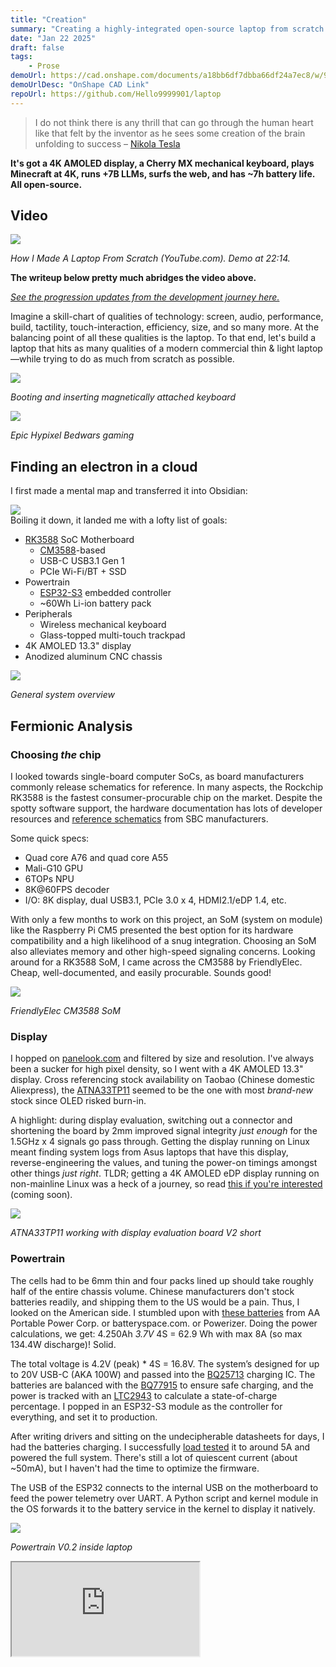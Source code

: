 ```yaml
---
title: "Creation"
summary: "Creating a highly-integrated open-source laptop from scratch. Power in your hands."
date: "Jan 22 2025"
draft: false
tags:
    - Prose
demoUrl: https://cad.onshape.com/documents/a18bb6df7dbba66df24a7ec8/w/967d921e60c207e3b6f5cf7b/e/1f78a9387b17c2d178742295?renderMode=0&uiState=678da20d5bee0d1ad2dd55f1
demoUrlDesc: "OnShape CAD Link"
repoUrl: https://github.com/Hello9999901/laptop
---
```


<script type="module" src="/kicanvas.js"></script>

> I do not think there is any thrill that can go through the human heart like that felt by the inventor as he sees some creation of the brain unfolding to success
– [Nikola Tesla](https://en.wikipedia.org/wiki/Nikola_Tesla)

**It's got a 4K AMOLED display, a Cherry MX mechanical keyboard, plays Minecraft at 4K, runs +7B LLMs, surfs the web, and has ~7h battery life. All open-source.**

## Video

<div class="hover:cursor-pointer">
  <a href="https://youtu.be/fks3PBodyiE" target="_blank">
    <img src="/img/thumbnail.jpg"/>
  </a>
</div>

*How I Made A Laptop From Scratch (YouTube.com). Demo at 22:14.*

**The writeup below pretty much abridges the video above.**

*[See the progression updates from the development journey here.](/progress)*

Imagine a skill-chart of qualities of technology: screen, audio, performance, build, tactility, touch-interaction, efficiency, size, and so many more. At the balancing point of all these qualities is the laptop. To that end, let's build a laptop that hits as many qualities of a modern commercial thin & light laptop—while trying to do as much from scratch as possible.


<img src="/img/photo.jpg"/>

*Booting and inserting magnetically attached keyboard*

<img src="/img/minecraft.jpg"/>

*Epic Hypixel Bedwars gaming*

## Finding an electron in a cloud

I first made a mental map and transferred it into Obsidian:
<div class="invert dark:invert-0">
  <img src="/img/map.png"/>
</div>
Boiling it down, it landed me with a lofty list of goals:

- [RK3588](https://www.rock-chips.com/uploads/pdf/2022.8.26/192/RK3588%20Brief%20Datasheet.pdf) SoC Motherboard
  - [CM3588](https://wiki.friendlyelec.com/wiki/index.php/CM3588)-based
  - USB-C USB3.1 Gen 1
  - PCIe Wi-Fi/BT + SSD
- Powertrain
  - [ESP32-S3](https://www.espressif.com/sites/default/files/documentation/esp32-s3-mini-1_mini-1u_datasheet_en.pdf) embedded controller
  - ~60Wh Li-ion battery pack
- Peripherals
  - Wireless mechanical keyboard
  - Glass-topped multi-touch trackpad
- 4K AMOLED 13.3" display
- Anodized aluminum CNC chassis

<div class="invert dark:invert-0">
  <img src="/img/general.jpg"/>
</div>

*General system overview*

## Fermionic Analysis

### Choosing *the* chip

I looked towards single-board computer SoCs, as board manufacturers commonly release schematics for reference. In many aspects, the Rockchip RK3588 is the fastest consumer-procurable chip on the market. Despite the spotty software support, the hardware documentation has lots of developer resources and [reference schematics](https://wiki.friendlyelec.com/wiki/images/1/15/CM3588_NAS_SDK_2309_SCH.PDF) from SBC manufacturers.

Some quick specs:

- Quad core A76 and quad core A55
- Mali-G10 GPU
- 6TOPs NPU
- 8K@60FPS decoder
- I/O: 8K display, dual USB3.1, PCIe 3.0 x 4, HDMI2.1/eDP 1.4, etc.

With only a few months to work on this project, an SoM (system on module) like the Raspberry Pi CM5 presented the best option for its hardware compatibility and a high likelihood of a snug integration. Choosing an SoM also alleviates memory and other high-speed signaling concerns. Looking around for a RK3588 SoM, I came across the CM3588 by FriendlyElec. Cheap, well-documented, and easily procurable. Sounds good!

<img src="/img/cm3588.jpg"/>

*FriendlyElec CM3588 SoM*

### Display

I hopped on [panelook.com](https://www.panelook.com) and filtered by size and resolution. I've always been a sucker for high pixel density, so I went with a 4K AMOLED 13.3" display. Cross referencing stock availability on Taobao (Chinese domestic Aliexpress), the [ATNA33TP11](https://www.panelook.com/ATNA33TP11_Samsung_13.3_OLED_parameter_59424.html) seemed to be the one with most *brand-new* stock since OLED risked burn-in.

A highlight: during display evaluation, switching out a connector and shortening the board by 2mm improved signal integrity *just enough* for the 1.5GHz x 4 signals go pass through. Getting the display running on Linux meant finding system logs from Asus laptops that have this display, reverse-engineering the values, and tuning the power-on timings amongst other things *just right*. TLDR; getting a 4K AMOLED eDP display running on non-mainline Linux was a heck of a journey, so read [this if you're interested]() (coming soon).

<img src="/img/screen.jpg"/>

*ATNA33TP11 working with display evaluation board V2 short*

### Powertrain

The cells had to be 6mm thin and four packs lined up should take roughly half of the entire chassis volume. Chinese manufacturers don't stock batteries readily, and shipping them to the US would be a pain. Thus, I looked on the American side. I stumbled upon with [these batteries](https://www.batteryspace.com/polymerli-ionmodule37v4250mah157wh85arate-prewiredwithpcbpl5467100.aspx) from AA Portable Power Corp. or batteryspace.com. or Powerizer. Doing the power calculations, we get: 4.250Ah *3.7V* 4S = 62.9 Wh with max 8A (so max 134.4W discharge)! Solid.

The total voltage is 4.2V (peak) * 4S = 16.8V. The system’s designed for up to 20V USB-C (AKA 100W) and passed into the [BQ25713](https://www.ti.com/product/BQ25713) charging IC. The batteries are balanced with the [BQ77915](https://www.ti.com/product/BQ77915) to ensure safe charging, and the power is tracked with an [LTC2943](https://www.analog.com/en/products/ltc2943.html) to calculate a state-of-charge percentage. I popped in an ESP32-S3 module as the controller for everything, and set it to production.

After writing drivers and sitting on the undecipherable datasheets for days, I had the batteries charging. I successfully [load tested](https://a.co/d/3b8R9mN) it to around 5A and powered the full system. There's still a lot of quiescent current (about ~50mA), but I haven't had the time to optimize the firmware.

The USB of the ESP32 connects to the internal USB on the motherboard to feed the power telemetry over UART. A Python script and kernel module in the OS forwards it to the battery service in the kernel to display it natively.

<img src="/img/powertrain.jpg"/>

*Powertrain V0.2 inside laptop*

<iframe
  src="https://kicanvas.org/?github=https%3A%2F%2Fgithub.com%2FHello9999901%2Flaptop%2Ftree%2Fmain%2Fpower"
  style={{ width: '100%', height: '500px', border: 'none' }}
  title="KiCanvas Powertrain"
/>
In settings, tick "Align controls with KiCad" for mouse pan/zoom/scroll

[Powertrain V0.2 KiCanvas Full Link](https://kicanvas.org/?github=https%3A%2F%2Fgithub.com%2FHello9999901%2Flaptop%2Ftree%2Fmain%2Fpower)

### Mainboard

With those decisions made up, I aimed for less than 90mm motherboard width based on a prelim CAD from the batteries and display dimensions.

On the physical I/O side, I settled on dual USB3.1 Type-C ports, a USB2.0 Type-A port, a headphone jack, and a microSD card slot. Internally, the M.2 E-key connects to an [RTL8852BE](https://a.co/d/4lJDnwX) WiFi 6 (802.11ax) + BT5.2 wireless card and the M.2 M-key accommodates up to an 2242-sized NVMe SSD. A full size NVMe SSD can fit with some modifications of the chassis too.

Tangent over, this leaves me with around ~90mm of board height. Implementing all the features on the final mainboard would stretch this writeup too long, so read [this if you're interested]() (coming soon).

<iframe
  src="https://kicanvas.org/?github=https%3A%2F%2Fgithub.com%2FHello9999901%2Flaptop%2Ftree%2Fmain%2Fmotherboard"
  style={{ width: '100%', height: '500px', border: 'none' }}
  title="KiCanvas Motherboard"
/>
In settings, tick "Align controls with KiCad" for mouse pan/zoom/scroll

[Motherboard V1.0 KiCanvas Full Link](https://kicanvas.org/?github=https%3A%2F%2Fgithub.com%2FHello9999901%2Flaptop%2Ftree%2Fmain%2Fmotherboard)

<img src="/img/mainboard.jpg"/>

*Mainboard B-roll shot*

<div class="invert dark:invert-0">
  <img src="/img/hardware.jpg"/>
</div>

*Detailed hardware overview*

### Operating on a System

[Joshua Riek's ubuntu-rockchip](https://github.com/Joshua-Riek/ubuntu-rockchip) kernel/distro combined an out-of-the-box experience with lots of optimizations. Using Armbian's kernel (I believe it's still off Rockchip's kernel) meant that it offered nearly all the features of the RK3588 on a developer-ready kernel configuration.

Since nearly all the work I needed to do was abstracted in the DeviceTree (DTS) hardware configuration language implemented with U-boot, the bootloader, I took advantage of their system-agnostic nature to speed up my trial-and-error process having never done any Linux work.

Instead of developing and compiling code on the RK3588 itself, I used my daily driver MacBook and Visual Studio Code. Once I made a change in the DTS, I'd use Orbstack (virtualization software) running Ubuntu 24.04 (shared filesystem and kernel with macOS) and compile the DeviceTree there.

```txt
DTSI, DTS, and DTS Overlay Files (some for SoC, some for other ICs, etc.) -> dtcpp binary (preprocessing & linking various DeviceTree definitions) -> dtc binary (DeviceTree compilation) -> anyon_e.dtb (compiled DeviceTree binary!)
```

Pointing U-Boot to a custom compiled DTB (devicetree binary), I `scp`'ed the compiled `anyon_e.dtb` to the OS. A `u-boot-update` regenerates the bootloader configurations, and a reboot updates the changes.



That's how I did the hardware bringup—display configurations, PCIe, USB, and other low-level system tweaks. The rest is just a standard install of Ubuntu 24.04 LTS with Linux Kernel 6.1.

<img src="/img/working.jpg"/>

*Testing batteries and writing DTS*

<div class="invert dark:invert-0">
  <img src="/img/software.jpg"/>
</div>

*In-depth software overview*

### Peripherals

Imagine being able to just pull out your laptop's keyboard and use it as just another wireless keyboard for literally anything! Just me? Maybe.

Being a mechanical keyboard addict with quite a few [ZMK keyboards](https://zmk.dev) designed, I chose the [Cherry MX ULP mechanical switches](https://github.com/pashutk/Cherry_MX_ULP) for the best feel. Of course, a battery and fully mechanical switches add *a lot* of height. I used a 1mm thin [200mAh battery](https://www.powerstream.com/thin-lithium-ion.htm) and a custom battery protection board that sticks up between two rows of keys to cut down on ~1.6mm (PCB height). The nRF52840 SoC running ZMK Firmware is right underneath the spacebar. A sandwich of PLA and 6061 aluminum from Fabworks crammed everything under ~7mm.

Since the keycaps aren't easily procurable, I got a [0.15mm nozzle](https://www.printedsolid.com/products/e3d-revo-nozzles?srsltid=AfmBOopKMJDs7gFpzrJg3kHQ-aJLDFTjeFO0ZJAYf1hADzy5iurNlkLB) for my Bambu Lab X1C and printed them with PLA. It got me down a rabbit hole of tungsten nozzles, and I got quoted ~$400 for 20x 0.15mm nozzles. I've been thinking of trying that out too. But alas, printing out all the keycaps and assembling for the last time, the keyboard was done.

Moving on to the trackpad, it was quite quick. I knew from the start that I wanted a good trackpad, so making my own with zero capacitive tracking experience is a no-go. Searching online, I came across the Azoteq [PXM0057-401](https://www.mouser.com/ProductDetail/Azoteq/PXM0057-401-S?qs=t7xnP681wgVkp9ZZYy6TPA%3D%3D) evaluation module on Mouser. It had it all—glass surface, multi-touch, and worked over USB. And, it was only 35 bucks or so. However, the trackpad has ceased production without many alternatives.

With the keyboard and trackpad working, it was time to put on the finishing touches.

<iframe
  src="https://kicanvas.org/?github=https%3A%2F%2Fgithub.com%2FHello9999901%2Flaptop%2Ftree%2Fmain%2Fkeyboard"
  style={{ width: '100%', height: '500px', border: 'none' }}
  title="KiCanvas Keyboard"
/>
In settings, tick "Align controls with KiCad" for mouse pan/zoom/scroll

[Keyboard V1.0 KiCanvas Full Link](https://kicanvas.org/?github=https%3A%2F%2Fgithub.com%2FHello9999901%2Flaptop%2Ftree%2Fmain%2Fkeyboard)

<img src="/img/peripherals.jpg"/>

*Counterclockwise from top left: keyboard side profile, typing on keyboard, trackpad, 1mm battery on back, nRF52840 SoC area

<div class="invert dark:invert-0">
  <img src="/img/wireframe_exploded.jpg"/>
</div>

*OnShape wireframe exploded view*

### Mechanical

Roughly the same time I began the system design, I sent a few CNC aluminum blocks off to JLC for evaluation with different anodization finishes. The dark gray anodization felt "best", but I preferred the look of the matte black, so I settled on that.
Using PTC OnShape, I (attempted) CAD'ed a robust and minimalistic look and a blend of my two favorite laptop lineup designs, the Razer Blade and the MacBook Pro. Because of the removable keyboard, the bottom has no screws. Instead, the palm rest screws into the bottom chassis. [CAD Link here.](https://cad.onshape.com/documents/a18bb6df7dbba66df24a7ec8/w/967d921e60c207e3b6f5cf7b/e/1f78a9387b17c2d178742295?renderMode=0&uiState=678da20d5bee0d1ad2dd55f1)

The hardest part about the chassis was the hinge. I used [Framework’s 13.3" hinge](https://frame.work/products/display-hinge-kit?v=FRANFB0001) because it has a 3D model. I constrained it in OnShape so I can see the exact closing angles.

The chassis layout is fairly simple: batteries on the bottom, the power board on the right, motherboard on the left, and the hinge mechanism on top. Oh, and a transparent PETG FDM printed power button that lights up on a custom PCB. To balance out the asymmetric hinge (caused by the mainboard being too wide), a little [carbon fiber rod](https://www.mcmaster.com/2153T11/) lines up on the left side too.

<img src="/img/chassis_empty.jpg"/>

*Chassis test fitting*

It was a battle to get the screen assembly to not hit anything while also covering
Although I started considering thermals way in advance, hence the gap here for the heatpipe to go through, I still had difficulty fitting everything in. The distance between the bottom of the keyboard and the top of the heatsink is less than a half a millimeter. The cooling system is really constrained because I don’t have the resources to make a custom heatpipe and fin solution. So, I made a full copper CNC heatsink (from JLCCNC) and a heatpipe connected to a fan. It's all connected with [PTM7950](https://www.lttstore.com/products/ptm7950-phase-change-thermal-pad).

I also added [these](https://puiaudio.com/product/speakers-and-receivers/as04004mo-sp40) PUI audio speakers on either side. The audio from the CM3588's DAC didn't work and I ran out of debugging time, so I made a USB to audio converter board separately and shot it through an Class-D amplifier. I would’ve also made the amp, but I ran out of time.

As I reached final assembly, I used a mix of JLC’s selective laser sintering (SLS) of nylon powder and FDM printed PA6-CF for smaller structural parts. Putting it all together with the matte black CNC aluminum chassis, I finally had my laptop.

<img src="/img/inside.jpg"/>

*Inside full laptop assembly*

## Reflection

The hardest class I've taken so far was quantum mechanics in my junior spring term. A few months before spending hours solving time-independent and dependent Schrödinger equations, I was on the squash bus (the sport, not the vegetable). My friend suggested I make a laptop for my senior project—and that was all.
I came up with the name anyon_e in June, after I finished the quantum course.

Making this laptop was hard. Mentally pressured with a deadline, and a constant inter-disciplinary challenge across electrical, software, and mechanical systems. Summing up everything I've ever done. It took up most of my mind from May until now.

Inspired by open-source projects like [ZMK](https://zmk.dev), [KiCAD](https://www.kicad.org), [Blender](https://www.blender.org), and countless [OSHW](https://certification.oshwa.org/basics.html) projects, I want to do my own little part. To put power in people's hands in creation, innovation, imagination, or whatever else. To attempt the impossible.

<img src="/img/conclusion.jpg"/>

Sincerely,\
*Byran*
